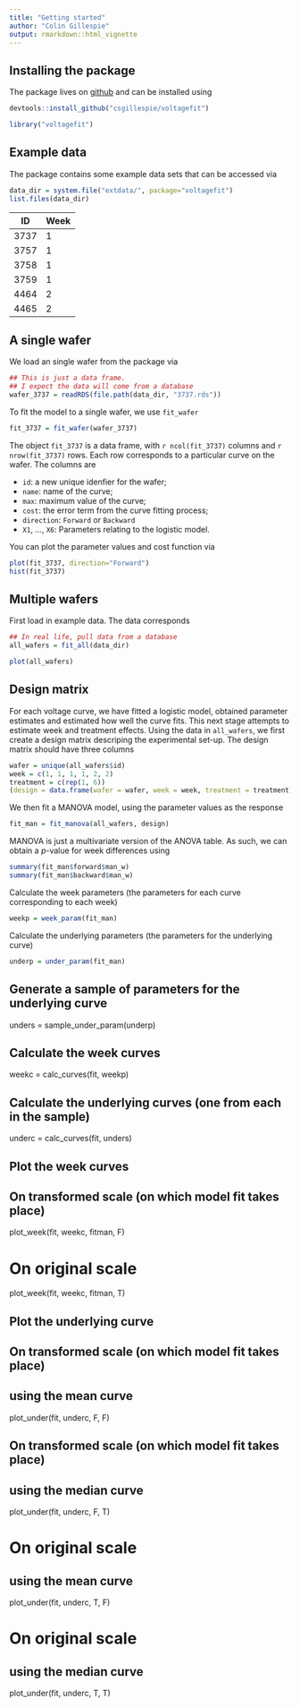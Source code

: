 ```yaml
---
title: "Getting started"
author: "Colin Gillespie"
output: rmarkdown::html_vignette
---
```

<!--
%\VignetteEngine{knitr::rmarkdown}
%\VignetteIndexEntry{Getting started}
-->
  
## Installing the package

The package lives on [github](https://github.com/csgillespie/voltagefit/) and can be installed using

```r
devtools::install_github("csgillespie/voltagefit")
```

```r
library("voltagefit")
```

## Example data

The package contains some example data sets that can be accessed via
```r
data_dir = system.file("extdata/", package="voltagefit")
list.files(data_dir)
```

ID | Week 
---|------
3737 | 1
3757 | 1
3758 | 1
3759 | 1
4464 | 2
4465 | 2

## A single wafer

We load an single wafer from the package via

```r
## This is just a data frame. 
## I expect the data will come from a database
wafer_3737 = readRDS(file.path(data_dir, "3737.rds"))
```
To fit the model to a single wafer, we use `fit_wafer`
```r
fit_3737 = fit_wafer(wafer_3737)
```
The object `fit_3737` is a data frame, with `r ncol(fit_3737)` columns and 
`r nrow(fit_3737)` rows. Each row corresponds to a particular curve on the wafer. The
columns are

  * `id`: a new unique idenfier for the wafer;
  * `name`: name of the curve;
  * `max`: maximum value of the curve;
  * `cost`: the error term from the curve fitting process;
  * `direction`: `Forward` or `Backward`
  * `X1`, ..., `X6`: Parameters relating to the logistic model.

You can plot the parameter values and cost function via

```r
plot(fit_3737, direction="Forward")
hist(fit_3737)
```
  
## Multiple wafers

First load in example data. The data corresponds 
```r
## In real life, pull data from a database
all_wafers = fit_all(data_dir)
```
```r
plot(all_wafers)
```


## Design matrix

For each voltage curve, we have fitted a logistic model, obtained parameter estimates
and estimated how well the curve fits. This next stage attempts to estimate
week and treatment effects. Using the data in `all_wafers`, we first create a design
matrix descriping the experimental set-up. The design matrix should have
three columns

```r
wafer = unique(all_wafers$id)
week = c(1, 1, 1, 1, 2, 2)
treatment = c(rep(1, 6))
(design = data.frame(wafer = wafer, week = week, treatment = treatment))
```
We then fit a MANOVA model, using the parameter values as the response
```r
fit_man = fit_manova(all_wafers, design)
```
MANOVA is just a multivariate version of the ANOVA table. As such, we can 
obtain a $p$-value for week differences using
```r
summary(fit_man$forward$man_w)
summary(fit_man$backward$man_w)
```

Calculate the week parameters (the parameters for each curve corresponding to each week)
```r
weekp = week_param(fit_man)
```
Calculate the underlying parameters (the parameters for the underlying curve)
```r
underp = under_param(fit_man)
```



## Generate a sample of parameters for the underlying curve
unders = sample_under_param(underp)


## Calculate the week curves
weekc = calc_curves(fit, weekp)


## Calculate the underlying curves (one from each in the sample)
underc = calc_curves(fit, unders)


## Plot the week curves
## On transformed scale (on which model fit takes place)
plot_week(fit, weekc, fitman, F)

# On original scale
plot_week(fit, weekc, fitman, T)


## Plot the underlying curve
## On transformed scale (on which model fit takes place)
## using the mean curve
plot_under(fit, underc, F, F)

## On transformed scale (on which model fit takes place)
## using the median curve
plot_under(fit, underc, F, T)

# On original scale
## using the mean curve
plot_under(fit, underc, T, F)

# On original scale
## using the median curve
plot_under(fit, underc, T, T)

